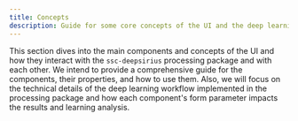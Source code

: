 ```yaml
---
title: Concepts
description: Guide for some core concepts of the UI and the deep learning workflow.
---
```


This section dives into the main components and concepts of the UI and how they interact with
the `ssc-deepsirius` processing package and with each other. We intend to provide
a comprehensive guide for the components, their properties, and how to use them.
Also, we will focus on the technical details of the deep learning workflow
implemented in the processing package and how each component's form parameter
impacts the results and learning analysis.

<Cards>
  <Card
    title="Workspace"
    description="Where the magic happens."
    href="/docs/concepts/workspace"
  />
  <Card
    title="Dataset"
    description="Get your data ready."
    href="/docs/concepts/dataset"
  />
    <Card
    title="Augmentation"
    description="Transform your dataset."
    href="/docs/concepts/augmentation"
  />
  <Card
    title="Network"
    description="Train train train!"
    href="/docs/concepts/network"
  />
  <Card
    title="Inference"
    description="Results and analysis."
    href="/docs/concepts/inference"
  />
</Cards>
